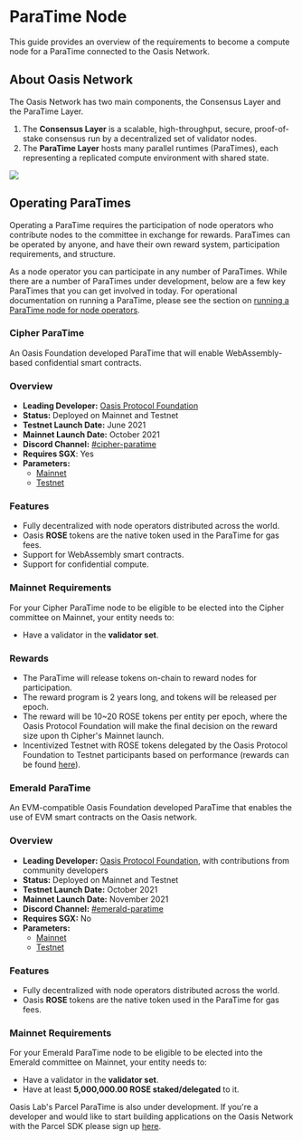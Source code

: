 
# ParaTime Node

This guide provides an overview of the requirements to become a compute node for
a ParaTime connected to the Oasis Network.

## About Oasis Network

The Oasis Network has two main components, the Consensus Layer and the ParaTime
Layer.

1. The **Consensus Layer** is a scalable, high-throughput, secure,
   proof-of-stake consensus run by a decentralized set of validator nodes.
2. The **ParaTime Layer** hosts many parallel runtimes (ParaTimes), each
   representing a replicated compute environment with shared state.

![](../../general/images/architecture/technology_scalability.svg)

## Operating ParaTimes

Operating a ParaTime requires the participation of node operators who
contribute nodes to the committee in exchange for rewards.
ParaTimes can be operated by anyone, and have their own reward system,
participation requirements, and structure.

As a node operator you can participate in any number of ParaTimes.
While there are a number of ParaTimes under development, below are a few key
ParaTimes that you can get involved in today.
For operational documentation on running a ParaTime, please see the section on
[running a ParaTime node for node operators].

[running a ParaTime node for node operators]: ../../node/run-your-node/paratime-node.mdx

<Tabs>
<TabItem value="Cipher ParaTime">

### Cipher ParaTime

An Oasis Foundation developed ParaTime that will enable WebAssembly-based
confidential smart contracts.

### Overview

* **Leading Developer:** [Oasis Protocol Foundation]
* **Status:** Deployed on Mainnet and Testnet
* **Testnet Launch Date:** June 2021
* **Mainnet Launch Date:** October 2021
* **Discord Channel:** [#cipher-paratime][connect-with-us]
* **Requires SGX**: Yes
* **Parameters:**
  * [Mainnet](../../node/mainnet/README.md#cipher-paratime)
  * [Testnet](../../node/testnet/README.md#cipher-paratime)

### Features

* Fully decentralized with node operators distributed across the world.
* Oasis **ROSE** tokens are the native token used in the ParaTime for gas fees.
* Support for WebAssembly smart contracts.
* Support for confidential compute.

### Mainnet Requirements

For your Cipher ParaTime node to be eligible to be elected into the Cipher
committee on Mainnet, your entity needs to:

- Have a validator in the **validator set**.

### Rewards

* The ParaTime will release tokens on-chain to reward nodes for participation.
* The reward program is 2 years long, and tokens will be released per epoch.
* The reward will be 10\~20 ROSE tokens per entity per epoch, where the Oasis
  Protocol Foundation will make the final decision on the reward size upon th
  Cipher's Mainnet launch.
* Incentivized Testnet with ROSE tokens delegated by the Oasis Protocol
  Foundation to Testnet participants based on performance (rewards can be found
  [here](https://oasis-foundation.medium.com/oasis-cipher-paratime-c9f40ae64946)).

</TabItem>
<TabItem value="Emerald ParaTime">

### Emerald ParaTime

An EVM-compatible Oasis Foundation developed ParaTime that enables the use of
EVM smart contracts on the Oasis network.

### Overview

* **Leading Developer:** [Oasis Protocol Foundation], with contributions from
  community developers
* **Status:** Deployed on Mainnet and Testnet
* **Testnet Launch Date:** October 2021
* **Mainnet Launch Date:** November 2021
* **Discord Channel:** [#emerald-paratime][connect-with-us]
* **Requires SGX:** No
* **Parameters:**
  * [Mainnet](../../node/mainnet/README.md#emerald-paratime)
  * [Testnet](../../node/testnet/README.md#emerald-paratime)

### Features

* Fully decentralized with node operators distributed across the world.
* Oasis **ROSE** tokens are the native token used in the ParaTime for gas fees.

### Mainnet Requirements

For your Emerald ParaTime node to be eligible to be elected into the Emerald
committee on Mainnet, your entity needs to:

- Have a validator in the **validator set**.
- Have at least **5,000,000.00 ROSE staked/delegated** to it.

</TabItem>
</Tabs>

Oasis Lab's Parcel ParaTime is also under development. If you're a developer and
would like to start building applications on the Oasis Network with the Parcel
SDK please sign up [here](https://www.oasislabs.com/parcelsdk).

[Oasis Protocol Foundation]: http://oasisprotocol.org
[connect-with-us]: ../README.md
